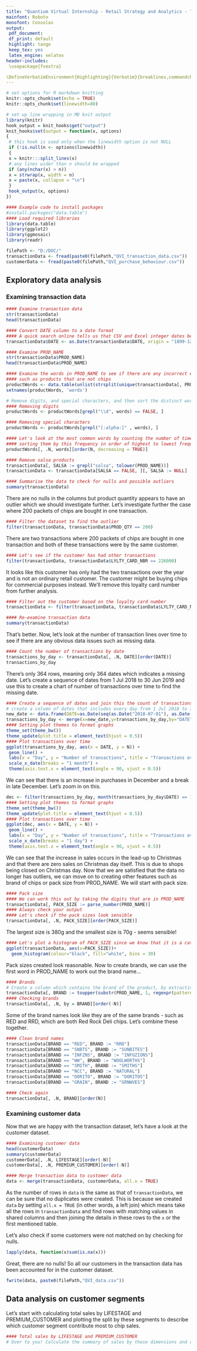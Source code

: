---
title: "Quantium Virtual Internship - Retail Strategy and Analytics - Task 1"
mainfont: Roboto
monofont: Consolas
output:
 pdf_document:
 df_print: default
 highlight: tango
 keep_tex: yes
 latex_engine: xelatex
header-includes:
 \usepackage{fvextra}

\DefineVerbatimEnvironment{Highlighting}{Verbatim}{breaklines,commandchars=\\\{\}}
---

```{r setup, include=FALSE}
# set options for R markdown knitting
knitr::opts_chunk$set(echo = TRUE)
knitr::opts_chunk$set(linewidth=80)
```


```{r knitr line wrap setup, include=FALSE}
# set up line wrapping in MD knit output
library(knitr)
hook_output = knit_hooks$get("output")
knit_hooks$set(output = function(x, options)
{
 # this hook is used only when the linewidth option is not NULL
 if (!is.null(n <- options$linewidth))
 {
 x = knitr:::split_lines(x)
 # any lines wider than n should be wrapped
 if (any(nchar(x) > n))
 x = strwrap(x, width = n)
 x = paste(x, collapse = "\n")
 }
 hook_output(x, options)
})
```


```{r 0 Load Libraries, results = 'hide'}
#### Example code to install packages
#install.packages("data.table")
#### Load required libraries
library(data.table)
library(ggplot2)
library(ggmosaic)
library(readr)

filePath <- "D:/DOC/"
transactionData <- fread(paste0(filePath,"QVI_transaction_data.csv"))
customerData <- fread(paste0(filePath,"QVI_purchase_behaviour.csv"))
```

## Exploratory data analysis
### Examining transaction data
```{r Examining transaction data}
#### Examine transaction data
str(transactionData)
head(transactionData)
```

```{r Convert DATE to date format}
#### Convert DATE column to a date format
#### A quick search online tells us that CSV and Excel integer dates begin on 30 Dec 1899
transactionData$DATE <- as.Date(transactionData$DATE, origin = "1899-12-30")
```


```{r Summary of PROD_NAME}
#### Examine PROD_NAME
str(transactionData$PROD_NAME)
head(transactionData$PROD_NAME)
```

```{r Further examine PROD_NAME}
#### Examine the words in PROD_NAME to see if there are any incorrect entries
#### such as products that are not chips
productWords <- data.table(unlist(strsplit(unique(transactionData[, PROD_NAME]), " ")))
setnames(productWords, 'words')
```

```{r}
# Remove digits, and special characters, and then sort the distinct words by frequency of occurrence.
#### Removing digits
productWords <- productWords[grepl("\\d", words) == FALSE, ]

#### Removing special characters
productWords <- productWords[grepl("[:alpha:]" , words), ]

#### Let's look at the most common words by counting the number of times a word appears and
#### sorting them by this frequency in order of highest to lowest frequency
productWords[, .N, words][order(N, decreasing = TRUE)]
```

```{r}
#### Remove salsa products
transactionData[, SALSA := grepl("salsa", tolower(PROD_NAME))]
transactionData <- transactionData[SALSA == FALSE, ][, SALSA := NULL]
```

```{r initial summary}
#### Summarise the data to check for nulls and possible outliers
summary(transactionData)
```
There are no nulls in the columns but product quantity appears to have an outlier
which we should investigate further. Let's investigate further the case where 200
packets of chips are bought in one transaction.

```{r }
#### Filter the dataset to find the outlier
filter(transactionData, transactionData$PROD_QTY == 200)
```
There are two transactions where 200 packets of chips are bought in one transaction
and both of these transactions were by the same customer. 
```{r}
#### Let's see if the customer has had other transactions
filter(transactionData, transactionData$LYLTY_CARD_NBR == 226000)
```

It looks like this customer has only had the two transactions over the year and is
not an ordinary retail customer. The customer might be buying chips for commercial
purposes instead. We'll remove this loyalty card number from further analysis.

```{r}
#### Filter out the customer based on the loyalty card number
transactionData <- filter(transactionData, transactionData$LYLTY_CARD_NBR != 226000)

#### Re-examine transaction data
summary(transactionData)
```

That's better. Now, let's look at the number of transaction lines over time to see
if there are any obvious data issues such as missing data.

```{r}
#### Count the number of transactions by date
transactions_by_day <- transactionData[, .N, DATE][order(DATE)]
transactions_by_day
```

There's only 364 rows, meaning only 364 dates which indicates a missing date. Let's
create a sequence of dates from 1 Jul 2018 to 30 Jun 2019 and use this to create a
chart of number of transactions over time to find the missing date.

```{r fig.align = "center"}
#### Create a sequence of dates and join this the count of transactions by date
# create a column of dates that includes every day from 1 Jul 2018 to 30 Jun 2019, and join it onto the data to fill in the missing day.
new_date <- data.frame(DATE=as.Date(seq(as.Date("2018-07-01"), as.Date("2019-06-30"), "day")))
transactions_by_day <- merge(x=new_date,y=transactions_by_day,by="DATE",all.x=TRUE)
#### Setting plot themes to format graphs
theme_set(theme_bw())
theme_update(plot.title = element_text(hjust = 0.5))
#### Plot transactions over time
ggplot(transactions_by_day, aes(x = DATE, y = N)) +
 geom_line() +
 labs(x = "Day", y = "Number of transactions", title = "Transactions over time") +
 scale_x_date(breaks = "1 month") +
 theme(axis.text.x = element_text(angle = 90, vjust = 0.5))
```
We can see that there is an increase in purchases in December and a break in late
December. Let's zoom in on this.

```{r fig.align = "center"}
dec <- filter(transactions_by_day, month(transactions_by_day$DATE) == 12)
#### Setting plot themes to format graphs
theme_set(theme_bw())
theme_update(plot.title = element_text(hjust = 0.5))
#### Plot transactions over time
ggplot(dec, aes(x = DATE, y = N)) +
 geom_line() +
 labs(x = "Day", y = "Number of transactions", title = "Transactions over time") +
 scale_x_date(breaks = "1 day") +
 theme(axis.text.x = element_text(angle = 90, vjust = 0.5))
```
We can see that the increase in sales occurs in the lead-up to Christmas and that
there are zero sales on Christmas day itself. This is due to shops being closed on
Christmas day.
Now that we are satisfied that the data no longer has outliers, we can move on to
creating other features such as brand of chips or pack size from PROD_NAME. We will
start with pack size.

```{r Create pack size}
#### Pack size
#### We can work this out by taking the digits that are in PROD_NAME
transactionData[, PACK_SIZE := parse_number(PROD_NAME)]
#### Always check your output
#### Let's check if the pack sizes look sensible
transactionData[, .N, PACK_SIZE][order(PACK_SIZE)]
```

The largest size is 380g and the smallest size is 70g - seems sensible!

```{r }
#### Let's plot a histogram of PACK_SIZE since we know that it is a categorical variable and not a continuous variable even though it is numeric.
ggplot(transactionData, aes(x=PACK_SIZE))+
  geom_histogram(colour="black", fill="white", bins = 30)
```
Pack sizes created look reasonable.
Now to create brands, we can use the first word in PROD_NAME to work out the brand
name...
```{r Create brand name}
#### Brands
# Create a column which contains the brand of the product, by extracting it from the product name.
transactionData[, BRAND := toupper(substr(PROD_NAME, 1, regexpr(pattern = ' ', PROD_NAME) -1))]
#### Checking brands
transactionData[, .N, by = BRAND][order(-N)]
```

Some of the brand names look like they are of the same brands - such as RED and
RRD, which are both Red Rock Deli chips. Let's combine these together.

```{r Clean brand names}
#### Clean brand names
transactionData[BRAND == "RED", BRAND := "RRD"]
transactionData[BRAND == "SNBTS", BRAND := "SUNBITES"]
transactionData[BRAND == "INFZNS", BRAND := "INFUZIONS"]
transactionData[BRAND == "WW", BRAND := "WOOLWORTHS"]
transactionData[BRAND == "SMITH", BRAND := "SMITHS"]
transactionData[BRAND == "NCC", BRAND := "NATURAL"]
transactionData[BRAND == "DORITO", BRAND := "DORITOS"]
transactionData[BRAND == "GRAIN", BRAND := "GRNWVES"]

#### Check again
transactionData[, .N, BRAND][order(N)]
```

### Examining customer data
Now that we are happy with the transaction dataset, let's have a look at the
customer dataset.

```{r 1 Exploratory data analysis}
#### Examining customer data
head(customerData)
summary(customerData)
customerData[, .N, LIFESTAGE][order(-N)]
customerData[, .N, PREMIUM_CUSTOMER][order(-N)]
```

```{r }
#### Merge transaction data to customer data
data <- merge(transactionData, customerData, all.x = TRUE)
```

As the number of rows in `data` is the same as that of `transactionData`, we can be
sure that no duplicates were created. This is because we created `data` by setting
`all.x = TRUE` (in other words, a left join) which means take all the rows in
`transactionData` and find rows with matching values in shared columns and then
joining the details in these rows to the `x` or the first mentioned table.

Let's also check if some customers were not matched on by checking for nulls.
```{r Check for missing customer details}
lapply(data, function(x)sum(is.na(x)))
```

Great, there are no nulls! So all our customers in the transaction data has been
accounted for in the customer dataset.

```{r Code to save dataset as a csv}
fwrite(data, paste0(filePath,"QVI_data.csv"))
```

## Data analysis on customer segments 
Let's start with calculating total sales by LIFESTAGE and PREMIUM_CUSTOMER and
plotting the split by these segments to describe which customer segment contribute
most to chip sales.

```{r fig.width = 10, fig.align = "center"}
#### Total sales by LIFESTAGE and PREMIUM_CUSTOMER
# Over to you! Calculate the summary of sales by those dimensions and create a plot.
```